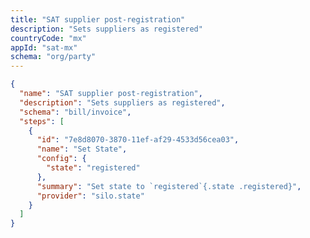 ```yaml
---
title: "SAT supplier post-registration"
description: "Sets suppliers as registered"
countryCode: "mx"
appId: "sat-mx"
schema: "org/party"
---
```


```json  Example SAT supplier post-registration workflow with states expandable
{
  "name": "SAT supplier post-registration",
  "description": "Sets suppliers as registered",
  "schema": "bill/invoice",
  "steps": [
    {
      "id": "7e8d8070-3870-11ef-af29-4533d56cea03",
      "name": "Set State",
      "config": {
        "state": "registered"
      },
      "summary": "Set state to `registered`{.state .registered}",
      "provider": "silo.state"
    }
  ]
}
```